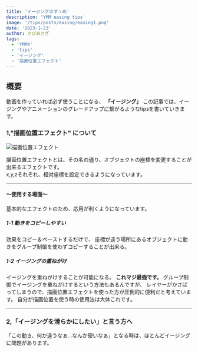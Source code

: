 ```yaml
---
title: 'イージングのすゝめ'
description: 'YMM easing tips'
image: '/tips/posts/easing/easing1.png'
date: '2023-1-23'
author: さびあさぎ
tags:
  - 'YMM4'
  - 'tips'
  - 'イージング'
  - '描画位置エフェクト'
---
```


## 概要
動画を作っていれば必ず使うことになる、 __「イージング」__   この記事では、イージングやアニメーションのグレードアップに繋がるようなtipsを書いていきます。
### 1,"描画位置エフェクト" について

![ 描画位置エフェクト ](assets/tips/posts/easing/描画位置.png)

描画位置エフェクトとは、その名の通り、オブジェクトの座標を変更することが出来るエフェクトです。  
x,y,zそれぞれ、相対座標を設定できるようになっています。
___
#### ～使用する場面～
 基本的なエフェクトのため、応用が利くようになっています。
 
##### 1-1 動きをコピーしやすい
効果をコピー＆ペーストするだけで、
座標が違う場所にあるオブジェクトに動きをグループ制御を使わずコピーすることが出来る。
 
 
##### 1-2 イージングの重ねがけ
イージングを重ねがけすることが可能になる。
 __これマジ最強です。__
グループ制御でイージングを重ねがけするという方法もあるんですが、
レイヤーがかさばってしまうので、描画位置エフェクトを使った方が圧倒的に便利だと考えています。
自分が描画位置を使う時の使用法は大体これです。
___
### 2,「イージングを滑らかにしたい」と言う方へ
「この動き、何か違うなぁ…なんか硬いなぁ」となる時は、ほとんどイージングに問題があります。